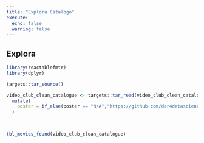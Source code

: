 ```yaml
---
title: "Explora Catalogo"
execute:
  echo: false
  warning: false
---
```


## Explora

```r
library(reactablefmtr)
library(dplyr)

targets::tar_source()

video_club_clean_catalogue <- targets::tar_read(video_club_clean_catalogue) |> 
  mutate(
    poster = if_else(poster == "N/A","https://github.com/dar4datascience/Demo-R-Access/blob/main/noposter.png", poster)
  )

  

tbl_movies_found(video_club_clean_catalogue)
```

